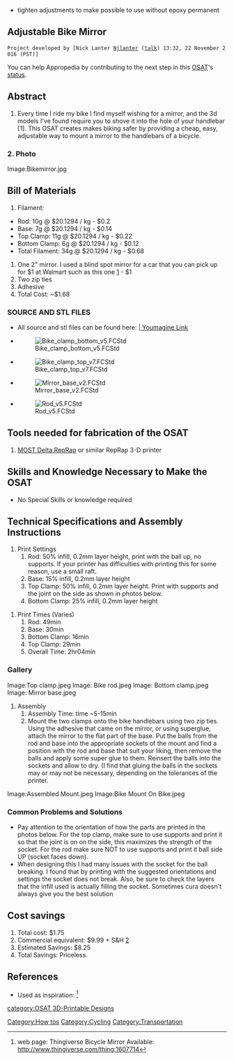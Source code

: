 {{notready}}
* tighten adjustments to make possible to use without epoxy permanent

==Adjustable Bike Mirror ==
 Project developed by [Nick Lanter [[User:Njlanter|Njlanter]] ([[User talk:Njlanter|talk]]) 13:32, 22 November 2016 (PST)]
{{Statusboxtop}}
{{status-design}}
{{status-prototype}}
You can help Appropedia by contributing to the next step in this [[OSAT]]'s [[:Category:Status|status]].
{{boxbottom}}

==Abstract==
# Every time I ride my bike I find myself wishing for a mirror, and the 3d models I've found require you to shove it into the hole of your handlebar [1]. This OSAT creates makes biking safer by providing a cheap, easy, adjustable way to mount a mirror to the handlebars of a bicycle. 
===2. Photo===
<gallery caption="">
Image:Bikemirror.jpg
</gallery>

== Bill of Materials==
# Filament: 
*Rod: 10g @ $20.1294 / kg - $0.2
*Base: 7g @ $20.1294 / kg -  $0.14
*Top Clamp: 11g @ $20.1294 / kg -  $0.22
*Bottom Clamp: 6g @ $20.1294 / kg - $0.12
*Total Filament: 34g @ $20.1294 / kg - $0.68
#One 2" mirror. I used a blind spot mirror for a car that you can pick up for $1 at Walmart such as this one [https://www.walmart.com/ip/Custom-Accessories-2pk-Small-Blind-Spot-Mirror/16795118] - $1
#Two zip ties
#Adhesive
#Total Cost: ~$1.68

===SOURCE AND STL FILES=== 
*All source and stl files can be found here: [https://www.youmagine.com/designs/rearview-bike-mirror | Youmagine Link]
*[[File:Bike clamp bottom v5.FCStd]]
*[[File:Bike clamp top v7.FCStd]]
*[[File:Mirror base v2.FCStd]]
*[[File:Rod v5.FCStd]]

== Tools needed for fabrication of the OSAT==
# [[Athena Build Overview| MOST Delta RepRap]] or similar RepRap 3-D printer

== Skills and Knowledge Necessary to Make the OSAT ==
*No Special Skills or knowledge required

== Technical Specifications and Assembly Instructions==
#Print Settings
##Rod: 50% infill, 0.2mm layer height, print with the ball up, no supports. If your printer has difficulties with printing this for some reason, use a small raft.
##Base: 15% infill, 0.2mm layer height
##Top Clamp: 50% infill, 0.2mm layer height. Print with supports and the joint on the side as shown in photos below.
##Bottom Clamp: 25% infill, 0.2mm layer height

# Print Times (Varies)
##Rod: 49min
##Base: 30min
##Bottom Clamp: 16min
##Top Clamp: 29min
##Overall Time: 2hr04min

===Gallery===
<gallery caption="STL designs and printing orientations">
Image:Top clamp.jpeg
Image: Bike rod.jpeg
Image: Bottom clamp.jpeg
Image: Mirror base.jpeg
</gallery>

# Assembly
##Assembly Time:  time ~5-15min
##Mount the two clamps onto the bike handlebars using two zip ties. Using the adhesive that came on the mirror, or using superglue, attach the mirror to the flat part of the base. Put the balls from the rod and base into the appropriate sockets of the mount and find a position with the rod and base that suit your liking, then remove the balls and apply some super glue to them. Reinsert the balls into the sockets and allow to dry. (I find that gluing the balls in the sockets may or may not be necessary, depending on the tolerances of the printer.

<gallery caption="Assembly">
Image:Assembled Mount.jpeg
Image:Bike Mount On Bike.jpeg
</gallery>


=== Common Problems and Solutions===
*Pay attention to the orientation of how the parts are printed in the photos below. For the top clamp, make sure to use supports and print it so that the joint is on on the side, this maximizes the strength of the socket. For the rod make sure NOT to use supports and print it ball side UP (socket faces down).
*When designing this I had many issues with the socket for the ball breaking. I found that by printing with the suggested orientations and settings the socket does not break. Also, be sure to check the layers that the infill used is actually filling the socket. Sometimes cura doesn't always give you the best solution

== Cost savings==
# Total cost: $1.75
# Commercial equivalent: $9.99 + S&H [http://www.dickssportinggoods.com/product/index.jsp?productId=34162916&camp=CSE:GooglePLA:34162916:18205524-DSG:BIKES_CYCLING-ACCESSORIES_ACCESSORIES&gclid=CKiFtoKmvdACFZQ7gQodg8QN8w]
# Estimated Savings: $8.25
#Total Savings: Priceless.

==References==

* Used as inspiration: <ref> web page: Thingiverse Bicycle Mirror Available: http://www.thingiverse.com/thing:1607714</ref>

<references/> 

[[Category:How tos]]
[[Category:Cycling]]
[[Category:Transportation]]
[[category:OSAT 3D-Printable Designs]]